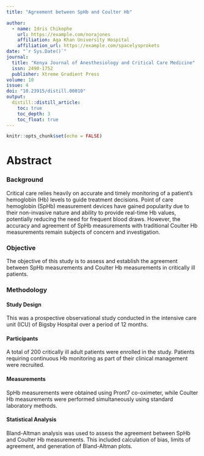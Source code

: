```yaml
---
title: "Agreement between SpHb and Coulter Hb"

author:
  - name: Idris Chikophe 
    url: https://example.com/norajones
    affiliation: Aga Khan University Hospital
    affiliation_url: https://example.com/spacelysprokets
date: "`r Sys.Date()`"
journal: 
  title: "Kenya Journal of Anesthesiology and Critical Care Medicine"
  issn: 2490-1752
  publisher: Xtreme Gradient Press
volume: 10
issue: 4
doi: "10.23915/distill.00010"
output: 
  distill::distill_article:
    toc: true
    toc_depth: 3
    toc_float: true
---
```



```r
knitr::opts_chunk$set(echo = FALSE)
```

# Abstract

### Background

Critical care relies heavily on accurate and timely monitoring of a patient's hemoglobin (Hb) levels to guide treatment decisions. Point of care hemoglobin (SpHb) measurement devices have gained popularity due to their non-invasive nature and ability to provide real-time Hb values, potentially reducing the need for frequent blood draws. However, the accuracy and agreement of SpHb measurements with traditional Coulter Hb measurements remain subjects of concern and investigation.

### Objective

The objective of this study is to assess and establish the agreement between SpHb measurements and Coulter Hb measurements in critically ill patients.

### Methodology

#### Study Design

This was a prospective observational study conducted in the intensive care unit (ICU) of Bigsby Hospital over a period of 12 months.

#### Participants

A total of 200 critically ill adult patients were enrolled in the study. Patients requiring continuous Hb monitoring as part of their clinical management were recruited.

#### Measurements

SpHb measurements were obtained using Pront7 co-oximeter, while Coulter Hb measurements were performed simultaneously using standard laboratory methods.

#### Statistical Analysis

Bland-Altman analysis was used to assess the agreement between SpHb and Coulter Hb measurements. This included calculation of bias, limits of agreement, and generation of Bland-Altman plots.







